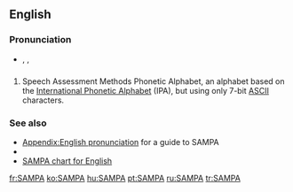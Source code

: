 {{also|Sampa}}
==English==

===Pronunciation===
* {{enPR|săm'pə}}, {{IPA|/ˈsæmpə/}}, {{X-SAMPA|/"s{mp@/}}

==={{acronym}}===
{{en-acronym}}

# Speech Assessment Methods Phonetic Alphabet, an alphabet based on the [[International Phonetic Alphabet]] (IPA), but using only 7-bit [[ASCII]] characters.

===See also===
* [[Appendix:English pronunciation]] for a guide to SAMPA
* {{pedia}}
* [[w:SAMPA_chart_for_English|SAMPA chart for English]]

[[fr:SAMPA]]
[[ko:SAMPA]]
[[hu:SAMPA]]
[[pt:SAMPA]]
[[ru:SAMPA]]
[[tr:SAMPA]]